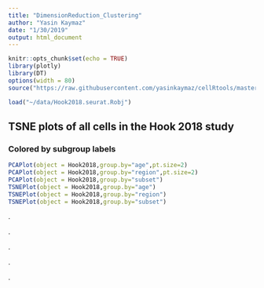```yaml
---
title: "DimensionReduction_Clustering"
author: "Yasin Kaymaz"
date: "1/30/2019"
output: html_document
---
```


```r
knitr::opts_chunk$set(echo = TRUE)
library(plotly)
library(DT)
options(width = 80)
source("https://raw.githubusercontent.com/yasinkaymaz/cellRtools/master/main/functions.R")
```




```r
load("~/data/Hook2018.seurat.Robj")
```

## TSNE plots of **all** cells in the Hook 2018 study

### Colored by subgroup labels

```r

PCAPlot(object = Hook2018,group.by="age",pt.size=2)
PCAPlot(object = Hook2018,group.by="region",pt.size=2)
PCAPlot(object = Hook2018,group.by="subset")
TSNEPlot(object = Hook2018,group.by="age")
TSNEPlot(object = Hook2018,group.by="region")
TSNEPlot(object = Hook2018,group.by="subset")

```

.

.

.

.

.
